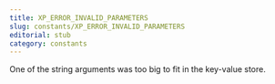```yaml
---
title: XP_ERROR_INVALID_PARAMETERS
slug: constants/XP_ERROR_INVALID_PARAMETERS
editorial: stub
category: constants
---
```


<LSLConstant
	name="XP_ERROR_INVALID_PARAMETERS"
	type="integer"
	value="3"
/>

One of the string arguments was too big to fit in the key-value store.
